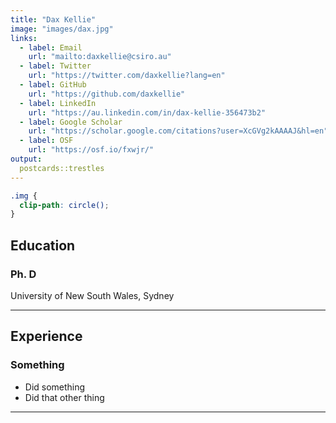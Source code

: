```yaml
---
title: "Dax Kellie"
image: "images/dax.jpg"
links:
  - label: Email
    url: "mailto:daxkellie@csiro.au"
  - label: Twitter
    url: "https://twitter.com/daxkellie?lang=en"
  - label: GitHub
    url: "https://github.com/daxkellie"
  - label: LinkedIn
    url: "https://au.linkedin.com/in/dax-kellie-356473b2"
  - label: Google Scholar
    url: "https://scholar.google.com/citations?user=XcGVg2kAAAAJ&hl=en"
  - label: OSF
    url: "https://osf.io/fxwjr/"
output:
  postcards::trestles
---
```


```css
.img {
  clip-path: circle();
}
```


## Education

### Ph. D
University of New South Wales, Sydney

-----------------------------------------------------------------------------

## Experience

### Something

* Did something
* Did that other thing

-----------------------------------------------------------------------------


